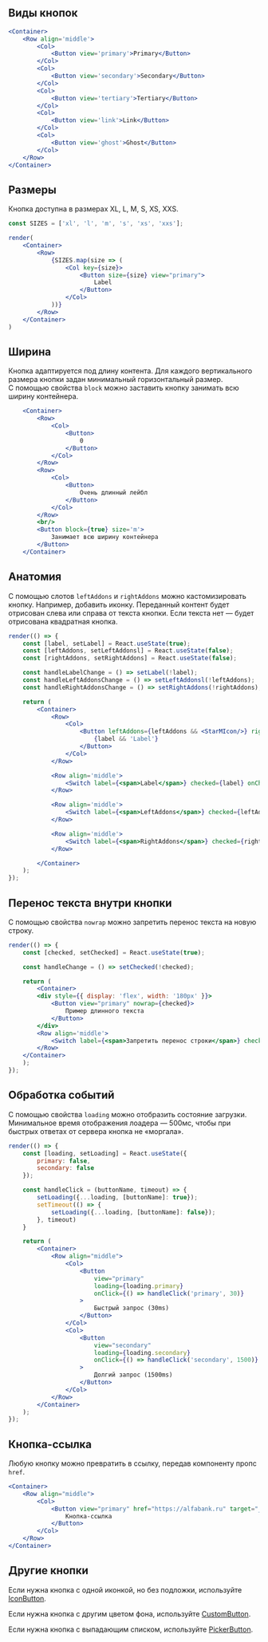 
## Виды кнопок

```jsx live
<Container>
    <Row align='middle'>
        <Col>
            <Button view='primary'>Primary</Button>
        </Col>
        <Col>
            <Button view='secondary'>Secondary</Button>
        </Col>
        <Col>
            <Button view='tertiary'>Tertiary</Button>
        </Col>
        <Col>
            <Button view='link'>Link</Button>
        </Col>
        <Col>
            <Button view='ghost'>Ghost</Button>
        </Col>
    </Row>
</Container>
```

## Размеры

Кнопка доступна в размерах XL, L, M, S, XS, XXS.

```jsx live
const SIZES = ['xl', 'l', 'm', 's', 'xs', 'xxs'];

render(
    <Container>
        <Row>
            {SIZES.map(size => (
                <Col key={size}>
                    <Button size={size} view="primary">
                        Label
                    </Button>
                </Col>
            ))}
        </Row>
    </Container>
)
```

## Ширина 

Кнопка адаптируется под длину контента. Для каждого вертикального размера кнопки задан минимальный горизонтальный размер. 
С помощью свойства `block` можно заставить кнопку занимать всю ширину контейнера.

```jsx live
    <Container>
        <Row>
            <Col>
                <Button>
                    0
                </Button>
            </Col>
        </Row>
        <Row>
            <Col>
                <Button>
                    Очень длинный лейбл
                </Button>
            </Col>
        </Row>
        <br/>
        <Button block={true} size='m'>
            Занимает всю ширину контейнера
        </Button>
    </Container>
```

## Анатомия

С помощью слотов `leftAddons` и `rightAddons` можно кастомизировать кнопку. Например, добавить иконку.
Переданный контент будет отрисован слева или справа от текста кнопки. Если текста нет — будет отрисована квадратная кнопка.

```jsx live
render(() => {
    const [label, setLabel] = React.useState(true);
    const [leftAddons, setLeftAddonsl] = React.useState(false);
    const [rightAddons, setRightAddons] = React.useState(false);

    const handleLabelChange = () => setLabel(!label);
    const handleLeftAddonsChange = () => setLeftAddonsl(!leftAddons);
    const handleRightAddonsChange = () => setRightAddons(!rightAddons);

    return (
        <Container>
            <Row>
                <Col>
                    <Button leftAddons={leftAddons && <StarMIcon/>} rightAddons={rightAddons && <StarMIcon/>} view="primary">
                        {label && 'Label'}
                    </Button>
                </Col>
            </Row>

            <Row align='middle'>
                <Switch label={<span>Label</span>} checked={label} onChange={handleLabelChange} />
            </Row>

            <Row align='middle'>
                <Switch label={<span>LeftAddons</span>} checked={leftAddons} onChange={handleLeftAddonsChange} />
            </Row>

            <Row align='middle'>
                <Switch label={<span>RightAddons</span>} checked={rightAddons} onChange={handleRightAddonsChange} />
            </Row>

        </Container>
    );
});
```

## Перенос текста внутри кнопки

С помощью свойства `nowrap` можно запретить перенос текста на новую строку.

```jsx live
render(() => {
    const [checked, setChecked] = React.useState(true);

    const handleChange = () => setChecked(!checked);

    return (
        <Container>
        <div style={{ display: 'flex', width: '180px' }}>
            <Button view="primary" nowrap={checked}>
                Пример длинного текста 
            </Button>
        </div>
        <Row align='middle'>
            <Switch label={<span>Запретить перенос строки</span>} checked={checked} onChange={handleChange} />
        </Row>
    </Container>
    );
});
```

## Обработка событий

С помощью свойства `loading` можно отобразить состояние загрузки.
Минимальное время отображения лоадера — 500мс, чтобы при быстрых ответах от сервера кнопка не «моргала».

```jsx live expanded
render(() => {
    const [loading, setLoading] = React.useState({
        primary: false,
        secondary: false
    });

    const handleClick = (buttonName, timeout) => {
        setLoading({...loading, [buttonName]: true});
        setTimeout(() => {
            setLoading({...loading, [buttonName]: false});
        }, timeout)
    }

    return (
        <Container>
            <Row align="middle">
                <Col>
                    <Button
                        view="primary"
                        loading={loading.primary}
                        onClick={() => handleClick('primary', 30)}
                    >
                        Быстрый запрос (30ms)
                    </Button>
                </Col>
                <Col>
                    <Button
                        view="secondary"
                        loading={loading.secondary}
                        onClick={() => handleClick('secondary', 1500)}
                    >
                        Долгий запрос (1500ms)
                    </Button>
                </Col>
            </Row>
        </Container>
    );
});
```

## Кнопка-ссылка

Любую кнопку можно превратить в ссылку, передав компоненту пропс `href`.

```jsx live
<Container>
    <Row align="middle">
        <Col>
            <Button view="primary" href="https://alfabank.ru" target="_blank">
                Кнопка-ссылка
            </Button>
        </Col>
    </Row>
</Container>
```

## Другие кнопки

Если нужна кнопка с одной иконкой, но без подложки, используйте <a href="/docs/компоненты-iconbutton--icon-button">IconButton</a>.

Если нужна кнопка с другим цветом фона, используйте <a href="/docs/компоненты-custombutton--custom-button">CustomButton</a>.

Если нужна кнопка с выпадающим списком, используйте <a href="/docs/компоненты-pickerbutton--picker-button">PickerButton</a>.
